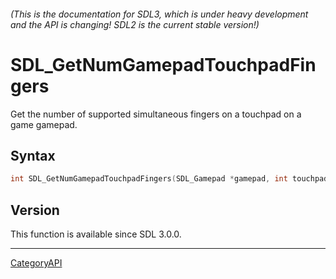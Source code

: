 ====== (This is the documentation for SDL3, which is under heavy development and the API is changing! SDL2 is the current stable version!) ======
= SDL_GetNumGamepadTouchpadFingers =

Get the number of supported simultaneous fingers on a touchpad on a game gamepad.

== Syntax ==

<syntaxhighlight lang='c'>
int SDL_GetNumGamepadTouchpadFingers(SDL_Gamepad *gamepad, int touchpad);
</syntaxhighlight>

== Version ==

This function is available since SDL 3.0.0.

----
[[CategoryAPI]]


